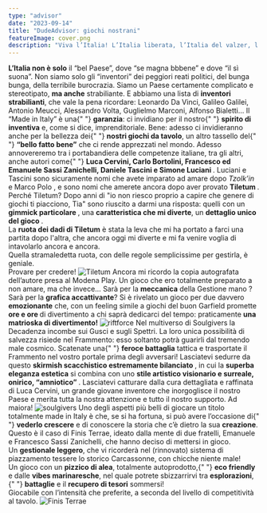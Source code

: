 ```yaml
---
type: "advisor"
date: "2023-09-14"
title: "DudeAdvisor: giochi nostrani"
featureImage: cover.png
description: "Viva l’Italia! L’Italia liberata, l’Italia del valzer, l’Italia del caffè, l’Italia che non muore, l’Italia che… inventa giochi da tavolo!!!"
---
```


<AdvisorIntro>
  <strong> L’Italia non è solo</strong> il “bel Paese”, dove “se magna bbbene” e
  dove “il sì suona”. Non siamo solo gli “inventori” dei peggiori reati
  politici, del bunga bunga, della terribile burocrazia. Siamo un Paese
  certamente complicato e stereotipato, <strong>ma anche</strong> strabiliante.
  E abbiamo una lista di <strong>inventori strabilianti</strong>, che vale la
  pena ricordare: Leonardo Da Vinci, Galileo Galilei, Antonio Meucci, Alessandro
  Volta, Guglielmo Marconi, Alfonso Bialetti… Il “Made in Italy” è una{" "}
  <strong>garanzia</strong>: ci invidiano per il nostro{" "}
  <strong>spirito di inventiva</strong> e, come si dice, imprenditoriale. Bene:
  adesso ci invidieranno anche per la bellezza dei{" "}
  <strong>nostri giochi da tavolo</strong>, un altro tassello del{" "}
  <strong>“bello fatto bene”</strong> che ci rende apprezzati nel mondo. Adesso
  annovereremo tra i portabandiera delle competenze italiane, tra gli altri,
  anche autori come{" "}
  <strong>
    Luca Cervini, Carlo Bortolini, Francesco ed Emanuele Sassi Zanichelli,
    Daniele Tascini e Simone Luciani
  </strong>
  .
</AdvisorIntro>

<AdvisorBit slug="tiletum" writer="Tia">
  Luciani e Tascini sono sicuramente nomi che avete imparato ad amare dopo
  <em>Tzolk’in</em> e <Link to="/reviews/sulle-tracce-di-marco-polo">
    Marco Polo
  </Link>, e sono nomi che amerete ancora dopo aver provato <strong>
    Tiletum
  </strong>.
  <br />
  Perché Tiletum? Dopo anni di "io non riesco proprio a capire che genere di giochi
  ti piacciono, Tia" sono riuscito a darmi una risposta: quelli con un <strong>
    gimmick particolare
  </strong>, una <strong>caratteristica che mi diverte</strong>, un <strong>
    dettaglio unico del gioco
  </strong>.
  <br />
  La <strong>ruota dei dadi di Tiletum</strong> è stata la leva che mi ha portato
  a farci una partita dopo l'altra, che ancora oggi mi diverte e mi fa venire voglia
  di intavolarlo ancora e ancora. <br />
  Quella stramaledetta ruota, con delle regole semplicissime per gestirla, è
  geniale. <br />
  Provare per credere!
</AdvisorBit>

<img src="../../reviews/tiletum/game1.jpg" alt="Tiletum" />

<AdvisorBit slug="riftforce" writer="Fora">
  Ancora mi ricordo la copia autografata dell’autore presa al Modena Play. Un
  gioco che ero totalmente preparato a non amare, ma che invece… Sarà per la
  <strong>meccanica</strong> della <Link to="/mechanisms/gestione-mano">
    Gestione mano
  </Link>? Sarà per la <strong>grafica accattivante</strong>? Si è rivelato un gioco
  per due davvero <strong>emozionante</strong> che, con un feeling simile a giochi
  del buon <Link to="/designers/richard-garfield">Garfield</Link> promette <strong>
    ore e ore
  </strong> di divertimento a chi saprà dedicarci del tempo: praticamente <strong>una matrioska di divertimento!</strong>
</AdvisorBit>

<img src="../../reviews/riftforce/game1.jpg" alt="riftforce" />

<AdvisorBit slug="soulgivers" writer="Dadi-Daddy">
  Nel multiverso di Soulgivers la Decadenza incombe sui Gusci e sugli Spettri.
  La loro unica possibilità di salvezza risiede nel Frammento: esso soltanto
  potrà guarirli dal tremendo male cosmico. Scatenate una{" "}
  <strong>feroce battaglia</strong>
  tattica e trasportate il Frammento nel vostro portale prima degli avversari! Lasciatevi
  sedurre da questo <strong>
    skirmish scacchistico estremamente bilanciato
  </strong>, in cui la <strong>superba eleganza estetica</strong> si combina con
  uno <strong>
    stile artistico visionario e surreale, onirico, “amniotico”
  </strong>. Lasciatevi catturare dalla cura dettagliata e raffinata di Luca Cervini,
  un grande giovane inventore che inorgoglisce il nostro Paese e merita tutta la
  nostra attenzione e tutto il nostro supporto. Ad maiora!
</AdvisorBit>

<img src="../../reviews/soulgivers/game1.jpg" alt="soulgivers" />

<AdvisorBit slug="finis-terrae" writer="Eris.in.Boardgameland">
  Uno degli aspetti più belli di giocare un titolo totalmente made in Italy è
  che, se si ha fortuna, si può avere l’occasione di{" "}
  <strong>vederlo crescere</strong> e di conoscere la storia che c’è dietro la
  sua <strong>creazione</strong>. Questo è il caso di Finis Terrae, ideato dalla
  mente di due fratelli, Emanuele e Francesco Sassi Zanichelli, che hanno deciso
  di mettersi in gioco.
  <br />
  Un <strong>gestionale leggero</strong>, che vi ricorderà nel (rinnovato)
  sistema di piazzamento tessere lo storico Carcassonne, con chicche niente
  male!
  <br />
  Un gioco con un <strong>pizzico di alea</strong>, totalmente autoprodotto,{" "}
  <strong>eco friendly</strong> e dalle <strong>vibes marinaresche</strong>, nel
  quale potrete sbizzarrirvi tra <strong>esplorazioni</strong>,{" "}
  <strong>battaglie</strong> e il <strong>recupero di tesori</strong> sommersi!
  <br />
  Giocabile con l’intensità che preferite, a seconda del livello di
  competitività al tavolo.
</AdvisorBit>

<img src="../../reviews/finis-terrae/game3.jpg" alt="Finis Terrae" />
